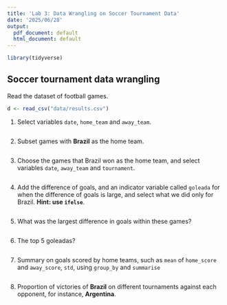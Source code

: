 ```yaml
---
title: 'Lab 3: Data Wrangling on Soccer Tournament Data'
date: '2025/06/28'
output:
  pdf_document: default
  html_document: default
---
```

```r
library(tidyverse)
```

Soccer tournament data wrangling
--------------------------
Read the dataset of football games.
```r
d <- read_csv("data/results.csv")
```

1. Select variables `date`, `home_team` and `away_team`.
```r

```
2. Subset games with **Brazil** as the home team.
```r
```

3. Choose the games that Brazil won as the home team, and select variables `date`, `away_team` and `tournament`.
```r

```

4. Add the difference of goals, and an indicator variable called `goleada` for when the difference of goals is large,  and select what we did only for Brazil. **Hint: use `ifelse`**.
```r

```

5. What was the largest difference in goals within these games?
```r

```

6. The top 5 goleadas?
```r

```
7. Summary on goals scored by home teams, such as `mean` of `home_score` and `away_score`, `std`, using `group_by` and `summarise`
```r

```

8. Proportion of victories of **Brazil** on different tournaments against each opponent, for instance, **Argentina**.
```r

```
